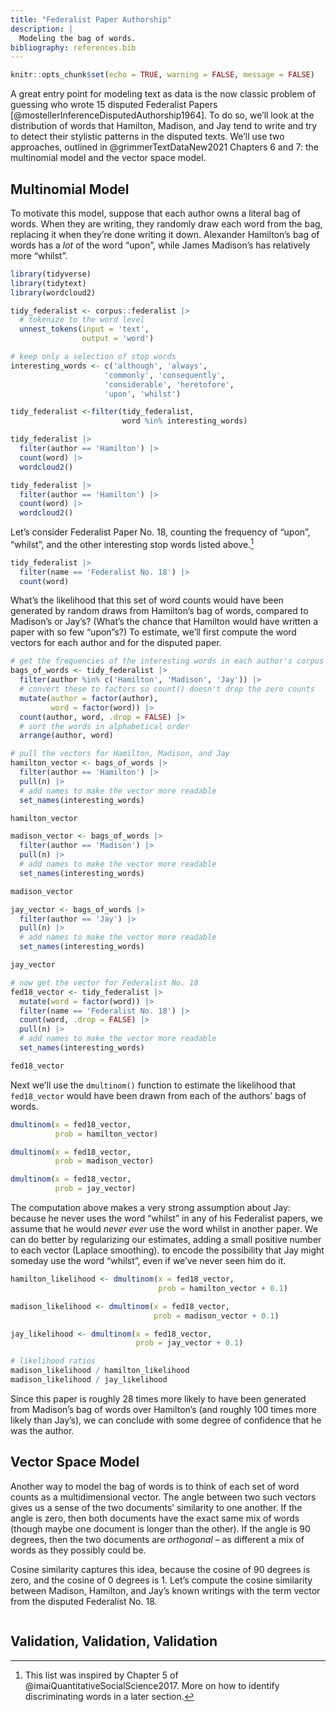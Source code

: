 ```yaml
---
title: "Federalist Paper Authorship"
description: |
  Modeling the bag of words.
bibliography: references.bib
---
```


```r
knitr::opts_chunk$set(echo = TRUE, warning = FALSE, message = FALSE)
```

A great entry point for modeling text as data is the now classic problem of guessing who wrote 15 disputed Federalist Papers [@mostellerInferenceDisputedAuthorship1964]. To do so, we'll look at the distribution of words that Hamilton, Madison, and Jay tend to write and try to detect their stylistic patterns in the disputed texts. We'll use two approaches, outlined in @grimmerTextDataNew2021 Chapters 6 and 7: the multinomial model and the vector space model.

## Multinomial Model

To motivate this model, suppose that each author owns a literal bag of words. When they are writing, they randomly draw each word from the bag, replacing it when they're done writing it down. Alexander Hamilton's bag of words has a *lot* of the word "upon", while James Madison's has relatively more "whilst".

```r
library(tidyverse)
library(tidytext)
library(wordcloud2)

tidy_federalist <- corpus::federalist |> 
  # tokenize to the word level
  unnest_tokens(input = 'text',
                output = 'word')

# keep only a selection of stop words
interesting_words <- c('although', 'always', 
                     'commonly', 'consequently',
                     'considerable', 'heretofore', 
                     'upon', 'whilst')

tidy_federalist <-filter(tidy_federalist,
                         word %in% interesting_words)

tidy_federalist |> 
  filter(author == 'Hamilton') |> 
  count(word) |> 
  wordcloud2()

tidy_federalist |> 
  filter(author == 'Hamilton') |> 
  count(word) |> 
  wordcloud2()
```

Let's consider Federalist Paper No. 18, counting the frequency of "upon", "whilst", and the other interesting stop words listed above.[^1]

[^1]: This list was inspired by Chapter 5 of @imaiQuantitativeSocialScience2017. More on how to identify discriminating words in a later section.

```r
tidy_federalist |> 
  filter(name == 'Federalist No. 18') |> 
  count(word)
```

What's the likelihood that this set of word counts would have been generated by random draws from Hamilton's bag of words, compared to Madison's or Jay's? (What's the chance that Hamilton would have written a paper with so few "upon"s?) To estimate, we'll first compute the word vectors for each author and for the disputed paper.

```r
# get the frequencies of the interesting words in each author's corpus
bags_of_words <- tidy_federalist |>
  filter(author %in% c('Hamilton', 'Madison', 'Jay')) |>
  # convert these to factors so count() doesn't drop the zero counts
  mutate(author = factor(author),
         word = factor(word)) |> 
  count(author, word, .drop = FALSE) |>
  # sort the words in alphabetical order
  arrange(author, word)

# pull the vectors for Hamilton, Madison, and Jay
hamilton_vector <- bags_of_words |>
  filter(author == 'Hamilton') |>
  pull(n) |>
  # add names to make the vector more readable
  set_names(interesting_words)

hamilton_vector

madison_vector <- bags_of_words |>
  filter(author == 'Madison') |>
  pull(n) |>
  # add names to make the vector more readable
  set_names(interesting_words)

madison_vector

jay_vector <- bags_of_words |>
  filter(author == 'Jay') |>
  pull(n) |>
  # add names to make the vector more readable
  set_names(interesting_words)

jay_vector

# now get the vector for Federalist No. 18
fed18_vector <- tidy_federalist |>
  mutate(word = factor(word)) |> 
  filter(name == 'Federalist No. 18') |>
  count(word, .drop = FALSE) |>
  pull(n) |>
  # add names to make the vector more readable
  set_names(interesting_words)

fed18_vector
```

Next we'll use the `dmultinom()` function to estimate the likelihood that `fed18_vector` would have been drawn from each of the authors' bags of words.

```r
dmultinom(x = fed18_vector,
          prob = hamilton_vector)

dmultinom(x = fed18_vector,
          prob = madison_vector)

dmultinom(x = fed18_vector,
          prob = jay_vector)
```

The computation above makes a very strong assumption about Jay: because he never uses the word "whilst" in any of his Federalist papers, we assume that he would *never* *ever* use the word whilst in another paper. We can do better by regularizing our estimates, adding a small positive number to each vector (Laplace smoothing). to encode the possibility that Jay might someday use the word "whilst", even if we've never seen him do it.

```r
hamilton_likelihood <- dmultinom(x = fed18_vector,
                                 prob = hamilton_vector + 0.1)

madison_likelihood <- dmultinom(x = fed18_vector,
                                prob = madison_vector + 0.1)

jay_likelihood <- dmultinom(x = fed18_vector,
                            prob = jay_vector + 0.1)

# likelihood ratios
madison_likelihood / hamilton_likelihood
madison_likelihood / jay_likelihood
```

Since this paper is roughly 28 times more likely to have been generated from Madison's bag of words over Hamilton's (and roughly 100 times more likely than Jay's), we can conclude with some degree of confidence that he was the author.

## Vector Space Model

Another way to model the bag of words is to think of each set of word counts as a multidimensional vector. The angle between two such vectors gives us a sense of the two documents' similarity to one another. If the angle is zero, then both documents have the exact same mix of words (though maybe one document is longer than the other). If the angle is 90 degrees, then the two documents are *orthogonal* -- as different a mix of words as they possibly could be.

Cosine similarity captures this idea, because the cosine of 90 degrees is zero, and the cosine of 0 degrees is 1. Let's compute the cosine similarity between Madison, Hamilton, and Jay's known writings with the term vector from the disputed Federalist No. 18.

```r

```

## Validation, Validation, Validation
